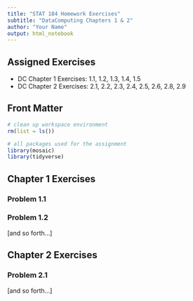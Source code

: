 ```yaml
---
title: "STAT 184 Homework Exercises" 
subtitle: "DataComputing Chapters 1 & 2"
author: "Your Name"
output: html_notebook
---
```


## Assigned Exercises

- DC Chapter 1 Exercises: 1.1, 1.2, 1.3, 1.4, 1.5  
- DC Chapter 2 Exercises: 2.1, 2.2, 2.3, 2.4, 2.5, 2.6, 2.8, 2.9

## Front Matter

```r
# clean up workspace environment
rm(list = ls())

# all packages used for the assignment
library(mosaic)
library(tidyverse)

```



## Chapter 1 Exercises

### Problem 1.1


### Problem 1.2

[and so forth...]


## Chapter 2 Exercises

### Problem 2.1

[and so forth...]

